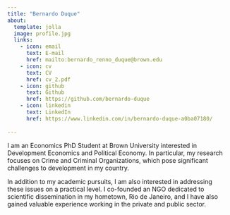 ```yaml
---
title: "Bernardo Duque"
about:
  template: jolla
  image: profile.jpg
  links:
    - icon: email
      text: E-mail
      href: mailto:bernardo_renno_duque@brown.edu
    - icon: cv
      text: CV
      href: cv_2.pdf
    - icon: github
      text: Github
      href: https://github.com/bernardo-duque
    - icon: linkedin
      text: LinkedIn
      href: https://www.linkedin.com/in/bernardo-duque-a0ba07180/
      
---
```


I am an Economics PhD Student at Brown University interested in Development Economics and Political Economy. In particular, my research focuses on Crime and Criminal Organizations, which pose significant challenges to development in my country.

In addition to my academic pursuits, I am also interested in addressing these issues on a practical level. I co-founded an NGO dedicated to scientific dissemination in my hometown, Rio de Janeiro, and I have also gained valuable experience working in the private and public sector.
